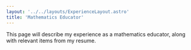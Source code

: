 ```yaml
---
layout: '../../layouts/ExperienceLayout.astro'
title: 'Mathematics Educator'
---
```


This page will describe my experience as a mathematics educator, along with relevant items from my resume.
